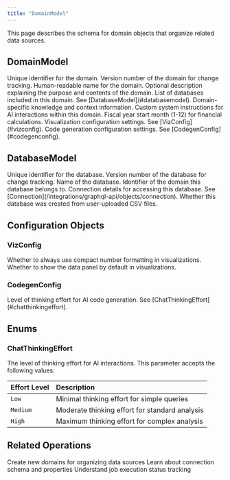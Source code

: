 ```yaml
---
title: "DomainModel"
---
```


This page describes the schema for domain objects that organize related data sources.

## DomainModel

<ParamField path="id" type="ID!" required>
  Unique identifier for the domain.
</ParamField>

<ParamField path="version" type="Int!" required>
  Version number of the domain for change tracking.
</ParamField>

<ParamField path="name" type="String!" required>
  Human-readable name for the domain.
</ParamField>

<ParamField path="description" type="String">
  Optional description explaining the purpose and contents of the domain.
</ParamField>

<ParamField path="databases" type="[DatabaseModel!]!" required>
  List of databases included in this domain. See [DatabaseModel](#databasemodel).
</ParamField>

<ParamField path="knowledge" type="[String!]!" required>
  Domain-specific knowledge and context information.
</ParamField>

<ParamField path="domainSystemInstructions" type="String">
  Custom system instructions for AI interactions within this domain.
</ParamField>

<ParamField path="fyStartMonth" type="Int">
  Fiscal year start month (1-12) for financial calculations.
</ParamField>

<ParamField path="vizConfig" type="VizConfig!" required>
  Visualization configuration settings. See [VizConfig](#vizconfig).
</ParamField>

<ParamField path="codegenConfig" type="CodegenConfig!" required>
  Code generation configuration settings. See [CodegenConfig](#codegenconfig).
</ParamField>

## DatabaseModel

<ParamField path="id" type="ID!" required>
  Unique identifier for the database.
</ParamField>

<ParamField path="version" type="Int!" required>
  Version number of the database for change tracking.
</ParamField>

<ParamField path="name" type="String!" required>
  Name of the database.
</ParamField>

<ParamField path="domainId" type="ID!" required>
  Identifier of the domain this database belongs to.
</ParamField>

<ParamField path="connection" type="Connection">
  Connection details for accessing this database. See [Connection](/integrations/graphql-api/objects/connection).
</ParamField>

<ParamField path="isUserCSVDatabase" type="Boolean!" required>
  Whether this database was created from user-uploaded CSV files.
</ParamField>

## Configuration Objects

### VizConfig

<ParamField path="alwaysUseCompactNumberFormat" type="Boolean!" required>
  Whether to always use compact number formatting in visualizations.
</ParamField>

<ParamField path="openShowDataPanelByDefault" type="Boolean!" required>
  Whether to show the data panel by default in visualizations.
</ParamField>

### CodegenConfig

<ParamField path="chatThinkingEffort" type="ChatThinkingEffort!" required>
  Level of thinking effort for AI code generation. See [ChatThinkingEffort](#chatthinkingeffort).
</ParamField>

## Enums

### ChatThinkingEffort

The level of thinking effort for AI interactions. This parameter accepts the following values:

| Effort Level | Description                                  |
| :----------- | :------------------------------------------- |
| `Low`        | Minimal thinking effort for simple queries   |
| `Medium`     | Moderate thinking effort for standard analysis |
| `High`       | Maximum thinking effort for complex analysis |

## Related Operations

<CardGroup cols={2}>
  <Card title="Create Domain" icon="plus" href="/integrations/graphql-api/mutations/domain/create-domain">
    Create new domains for organizing data sources
  </Card>
  <Card title="Connection Objects" icon="link" href="/integrations/graphql-api/objects/connection">
    Learn about connection schema and properties
  </Card>
  <Card title="JobStatus Schema" icon="clock" href="/integrations/graphql-api/objects/job-status">
    Understand job execution status tracking
  </Card>
</CardGroup>
